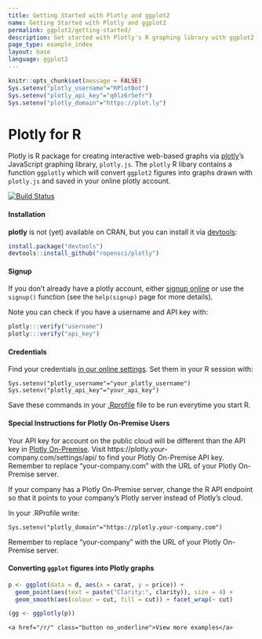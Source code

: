 ```yaml
---
title: Getting Started with Plotly and ggplot2
name: Getting Started with Plotly and ggplot2
permalink: ggplot2/getting-started/
description: Get started with Plotly's R graphing library with ggplot2 to make interactive, publication-quality graphs online.
page_type: example_index
layout: base
language: ggplot2
---
```


```r
knitr::opts_chunk$set(message = FALSE)
Sys.setenv("plotly_username"="RPlotBot")
Sys.setenv("plotly_api_key"="q0lz6r5efr")
Sys.setenv("plotly_domain"="https://plot.ly")
```

# Plotly for R

Plotly is R package for creating interactive web-based graphs via [plotly](https://plot.ly/)'s JavaScript graphing library, `plotly.js`.
The `plotly` R libary contains a function `ggplotly` which will convert `ggplot2` figures into graphs drawn with `plotly.js` and saved in your online plotly account.

<a href="https://travis-ci.org/ropensci/plotly">
    <img alt="Build Status" style="margin: 0;" src="https://travis-ci.org/ropensci/plotly.png?branch=master">
</a>

#### Installation

__plotly__ is not (yet) available on CRAN, but you can install it via [devtools](http://cran.r-project.org/web/packages/devtools/):

```r
install.package("devtools")
devtools::install_github("ropensci/plotly")
```


#### Signup

If you don't already have a plotly account, either [signup online](https://plot.ly/ssu/) or use the `signup()` function (see the `help(signup)` page for more details).

Note you can check if you have a username and API key with:

```r
plotly:::verify("username")
plotly:::verify("api_key")
```

#### Credentials

Find your credentials [in our online settings](https://plot.ly/settings/api). Set them in your R session with:

```
Sys.setenv("plotly_username"="your_plotly_username")
Sys.setenv("plotly_api_key"="your_api_key")
```

Save these commands in your [.Rprofile](http://www.statmethods.net/interface/customizing.html) file to be run everytime you start R.

#### Special Instructions for Plotly On-Premise Users

Your API key for account on the public cloud will be different than the API key in [Plotly On-Premise](https://plot.ly/product/enterprise/). Visit https://plotly.your-company.com/settings/api/ to find your Plotly On-Premise API key. Remember to replace "your-company.com" with the URL of your Plotly On-Premise server.

If your company has a Plotly On-Premise server, change the R API endpoint so that it points to your company's Plotly server instead of Plotly's cloud.

In your .RProfile write:

```
Sys.setenv("plotly_domain"="https://plotly.your-company.com")
```

Remember to replace "your-company" with the URL of your Plotly On-Premise server.

#### Converting `ggplot` figures into Plotly graphs

```r
p <- ggplot(data = d, aes(x = carat, y = price)) +
  geom_point(aes(text = paste("Clarity:", clarity)), size = 4) +
  geom_smooth(aes(colour = cut, fill = cut)) + facet_wrap(~ cut)

(gg <- ggplotly(p))
```

<div class="row centered btnrow">
    <a href="/r/" class="button no_underline">View more examples</a>
</div>

